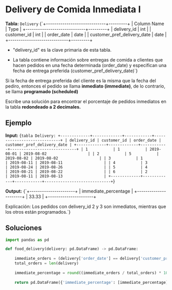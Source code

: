 # Delivery de Comida Inmediata I

**Tabla:** `Delivery`
<TerminalOutput>
{`+-----------------------------+---------+
| Column Name                 | Type    |
+-----------------------------+---------+
| delivery_id                 | int     |
| customer_id                 | int     |
| order_date                  | date    |
| customer_pref_delivery_date | date    |
+-----------------------------+---------+

- "delivery_id" es la clave primaria de esta tabla.

- La tabla contiene información sobre entregas de comida a clientes 
    que hacen pedidos en una fecha determinada (order_date) 
    y especifican una fecha de entrega preferida (customer_pref_delivery_date)`}
</TerminalOutput>


Si la fecha de entrega preferida del cliente es la misma que la fecha del pediro, entonces el pedido se llama **inmediato (immediate)**, de lo contrario, se llama **programado (scheduled)** 

Escribe una solución para encontrar el porcentaje de pedidos inmediatos en la tabla **redondeado a 2 decimales.**

## Ejemplo

**Input:**
<TerminalOutput>
{`tabla Delivery:
+-------------+-------------+------------+-----------------------------+
| delivery_id | customer_id | order_date | customer_pref_delivery_date |
+-------------+-------------+------------+-----------------------------+
| 1           | 1           | 2019-08-01 | 2019-08-02                  |
| 2           | 5           | 2019-08-02 | 2019-08-02                  |
| 3           | 1           | 2019-08-11 | 2019-08-11                  |
| 4           | 3           | 2019-08-24 | 2019-08-26                  |
| 5           | 4           | 2019-08-21 | 2019-08-22                  |
| 6           | 2           | 2019-08-11 | 2019-08-13                  |
+-------------+-------------+------------+-----------------------------+`}
</TerminalOutput>

**Output:**
<TerminalOutput>
{`+----------------------+
| immediate_percentage |
+----------------------+
| 33.33                |
+----------------------+

Explicación: Los pedidos con delivery_id 2 y 3 son inmediatos, mientras que 
               los otros están programados.`}
</TerminalOutput>


## Soluciones

<Solution title="Python" icon="Python">

```python
import pandas as pd

def food_delivery(delivery: pd.DataFrame) -> pd.DataFrame:
    
    immediate_orders = (delivery['order_date'] == delivery['customer_pref_delivery_date']).sum()
    total_orders = len(delivery)
    
    immediate_percentage = round((immediate_orders / total_orders) * 100, 2)
    
    return pd.DataFrame({'immediate_percentage': [immediate_percentage]})
```
</Solution>